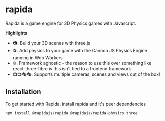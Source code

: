 
<Meta title="Getting Started / Introduction" />

# rapida

Rapida is a game engine for 3D Physics games with Javascript.

**Highlights**
- 📷. Build your 3D scenes with three.js
- ⚽. Add physics to your game with the Cannon JS Physics Engine running in Web Workers
- 🌐. Framework agnostic - the reason to use this over something like react-three-fibre is this isn't tied to a frontend framework
- 📺📺🎭🎭. Supports multiple cameras, scenes and views out of the box!

## Installation

To get started with Rapida, install rapida and it's peer dependencies

```bash
npm install @rapidajs/rapida @rapidajs/rapida-physics three
```

